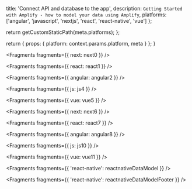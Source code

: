 
  title: 'Connect API and database to the app',
  description: `Getting Started with Amplify - how to model your data using Amplify`,
  platforms: ['angular', 'javascript', 'nextjs', 'react', 'react-native', 'vue']
};

  return getCustomStaticPath(meta.platforms);
};

  return {
    props: {
      platform: context.params.platform,
      meta
    }
  };
}


<Fragments fragments={{ next: next0 }} />


<Fragments fragments={{ react: react1 }} />


<Fragments fragments={{ angular: angular2 }} />


<Fragments fragments={{ js: js4 }} />


<Fragments fragments={{ vue: vue5 }} />


<Fragments fragments={{ next: next6 }} />


<Fragments fragments={{ react: react7 }} />


<Fragments fragments={{ angular: angular8 }} />


<Fragments fragments={{ js: js10 }} />


<Fragments fragments={{ vue: vue11 }} />


<Fragments fragments={{ 'react-native': reactnativeDataModel }} />


<Fragments fragments={{ 'react-native': reactnativeDataModelFooter }} />
